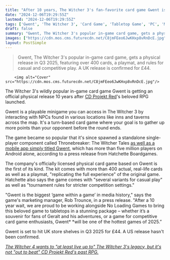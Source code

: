 ```yaml
---
title: "After 10 years, The Witcher 3's fan-favorite card game Gwent is becoming an actual, real-life card game with more than 400 cards"
date: "2024-12-06T19:29:55Z"
lastmod: "2024-12-06T19:29:55Z"
tags: ['Gwent', 'The Witcher 3', 'Card Game', 'Tabletop Game', 'PC', 'Mobile', 'RPG']
draft: false
summary: "Gwent, The Witcher 3's popular in-game card game, gets a physical release in Q3 2025, featuring over 400 cards, a playmat, and rules for casual and competitive play.  A UK release is confirmed for £44."
images: ["https://cdn.mos.cms.futurecdn.net/C8jmFEeo6JwKHxp8vRnDcE.jpg"]
layout: PostSimple
---
```

> Gwent, The Witcher 3's popular in-game card game, gets a physical release in Q3 2025, featuring over 400 cards, a playmat, and rules for casual and competitive play.  A UK release is confirmed for £44.


        <img alt="Cover" src="https://cdn.mos.cms.futurecdn.net/C8jmFEeo6JwKHxp8vRnDcE.jpg"/>
        
The Witcher 3's wildly popular in-game card game Gwent is getting an official physical release 10 years after [CD Projekt Red](https://www.gamesradar.com/tag/cd-projekt-red/)'s beloved RPG launched.

Gwent is a playable minigame you can access in The Witcher 3 by interacting with NPCs found in various locations like inns and taverns across the map. It's a turn-based card game where your goal is to gather up more points than your opponent before the round ends.

The game became so popular that it's since spawned a standalone single-player component called Thronebreaker: The Witcher Tales [as well as a mobile app simply titled Gwent](https://www.gamesradar.com/support-for-gwent-will-end-in-2024/), which has more than five million players on Android alone, according to a press release from Hatchette Boardgames.

The company's officially licensed physical card game based on Gwent is the first of its kind. The kit comes with more than 400 actual, real-life cards as well as a playmat, "replicating the full experience" of the original game. Hatchette also says the game comes with "several variants for casual play" as well as "tournament rules for stricter competition settings."

"Gwent is the biggest ‘game within a game’ in media history," says the game's marketing manager, Rob Trounce, in a press release. "After a 10 year wait, we are proud to be working alongside No Loading Games to bring this beloved game to tabletops in a stunning package – whether it’s a souvenir for fans of Geralt and his adventures, or a game for competitive card game enthusiasts, Gwent* *will be one of the hottest games of 2025.”

Gwent is set to hit UK store shelves in Q3 2025 for £44. A US release hasn't been confirmed.

[<em>The Witcher 4 wants to "at least live up to" The Witcher 3's legacy, but it's not "out to beat" CD Projekt Red's past RPG.</em>](https://www.gamesradar.com/games/the-witcher/the-witcher-4-wants-to-at-least-live-up-to-the-witcher-3s-legacy-but-its-not-out-to-beat-cd-projekt-reds-past-rpg/)
        